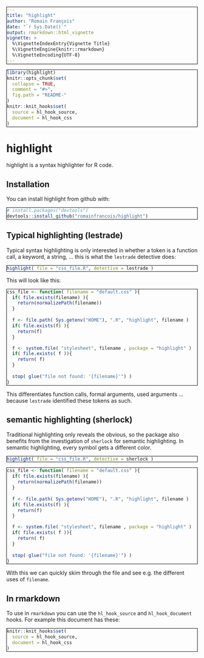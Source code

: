 ```yaml
---
title: "highlight"
author: "Romain François"
date: "`r Sys.Date()`"
output: rmarkdown::html_vignette
vignette: >
  %\VignetteIndexEntry{Vignette Title}
  %\VignetteEngine{knitr::rmarkdown}
  %\VignetteEncoding{UTF-8}
---
```


```r
library(highlight)
knitr::opts_chunk$set(
  collapse = TRUE,
  comment = "#>",
  fig.path = "README-"
)
knitr::knit_hooks$set( 
  source = hl_hook_source, 
  document = hl_hook_css
)
```

<style type="text/css">
pre {
  border: 1px solid black ;
}
</style>

# highlight

highlight is a syntax highlighter for R code. 

## Installation

You can install highlight from github with:

```r
# install.packages("devtools")
devtools::install_github("romainfrancois/highlight")
```

## Typical highlighting (lestrade)

Typical syntax highlighting is only interested in whether a token is a function 
call, a keyword, a string, ... this is what the `lestrade` detective does:

```r
highlight( file = "css_file.R", detective = lestrade )
```

This will look like this: 

```r
css_file <- function( filename = "default.css" ){
  if( file.exists(filename) ){
    return(normalizePath(filename))
  }
	
  f <- file.path( Sys.getenv("HOME"), ".R", "highlight", filename )
  if( file.exists(f) ){
    return(f)
  }

  f <- system.file( "stylesheet", filename , package = "highlight" )
  if( file.exists( f )){
    return( f) 
  }
	
  stop( glue("file not found: '{filename}'") )
}
```

This differentiates <span class="functioncall">function calls</span>, 
<span class="symbol_formalargs">formal arguments</span>,  <span class="symbol_argument">used arguments</span> ... 
because `lestrade` identified these tokens as such. 

## semantic highlighting (sherlock)

Traditional highlighting only reveals the obvious, so the package also benefits from 
the investigation of `sherlock` for semantic highlighting. In semantic highlighting, 
every symbol gets a different color. 

```r
highlight( file = "css_file.R", detective = sherlock )
```

```r
css_file <- function( filename = "default.css" ){
  if( file.exists(filename) ){
    return(normalizePath(filename))
  }
	
  f <- file.path( Sys.getenv("HOME"), ".R", "highlight", filename )
  if( file.exists(f) ){
    return(f)
  }

  f <- system.file( "stylesheet", filename , package = "highlight" )
  if( file.exists( f )){
    return( f) 
  }
	
  stop( glue("file not found: '{filename}'") )
}
```

With this we can quickly skim through the file and see e.g. the different uses of `filename`. 

## In rmarkdown

To use in `rmarkdown` you can use the `hl_hook_source` and `hl_hook_document` hooks. For 
example this document has these:

```r
knitr::knit_hooks$set( 
  source = hl_hook_source, 
  document = hl_hook_css
)
```

